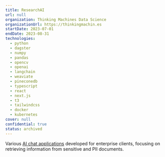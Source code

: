 ```yaml
---
title: ResearchAI
url: null
organization: Thinking Machines Data Science
organizationUrl: https://thinkingmachin.es
startDate: 2023-07-01
endDate: 2023-08-31
technologies:
  - python
  - dagster
  - numpy
  - pandas
  - opencv
  - openai
  - langchain
  - weaviate
  - pineconedb
  - typescript
  - react
  - next.js
  - t3
  - tailwindcss
  - docker
  - kubernetes
cover: null
confidential: true
status: archived
---
```


Various [AI chat applications](https://thinkingmachin.es/llm-solutions/) developed for enterprise clients, focusing on
retrieving information from sensitive and PII documents.
